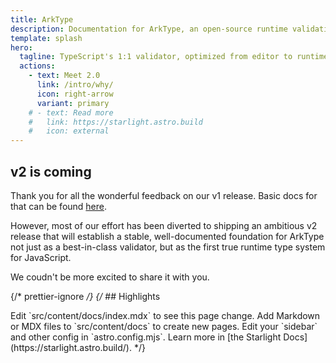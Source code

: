 ```yaml
---
title: ArkType
description: Documentation for ArkType, an open-source runtime validation library for TypeScript
template: splash
hero:
  tagline: TypeScript's 1:1 validator, optimized from editor to runtime
  actions:
    - text: Meet 2.0
      link: /intro/why/
      icon: right-arrow
      variant: primary
    # - text: Read more
    #   link: https://starlight.astro.build
    #   icon: external
---
```



<div class="not-content">
	<HeroContents client:only />
</div>

## v2 is coming

Thank you for all the wonderful feedback on our v1 release. Basic docs for that can be found [here]().

However, most of our effort has been diverted to shipping an ambitious v2 release that will establish a stable, well-documented foundation for ArkType not just as a best-in-class validator, but as the first true runtime type system for JavaScript.

We coudn't be more excited to share it with you.

{/* prettier-ignore */}
{/* ## Highlights

<CardGrid stagger>
	<Card title="Update content" icon="pencil">
		Edit `src/content/docs/index.mdx` to see this page change.
	</Card>
	<Card title="Add new content" icon="add-document">
		Add Markdown or MDX files to `src/content/docs` to create new pages.
	</Card>
	<Card title="Configure your site" icon="setting">
		Edit your `sidebar` and other config in `astro.config.mjs`.
	</Card>
	<Card title="Read the docs" icon="open-book">
		Learn more in [the Starlight Docs](https://starlight.astro.build/).
	</Card>
</CardGrid> */}
